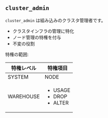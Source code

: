 ## `cluster_admin`

`cluster_admin` は組み込みのクラスタ管理者です。

- クラスタインフラの管理に特化
- ノード管理の特権を付与
- 不変の役割

特権の範囲:

| 特権レベル       | 特権項目       |
| ---------------- | -------------- |
| SYSTEM           | NODE           |
| WAREHOUSE        | <ul><li>USAGE</li><li>DROP</li><li>ALTER</li></ul> |